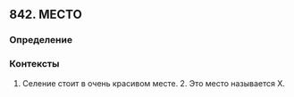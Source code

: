 ## 842. МЕСТО
### Определение


### Контексты
1. Селение стоит в очень красивом месте. 2. Это место называется Х.

